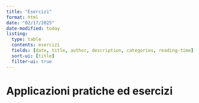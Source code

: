 ```yaml
---
title: "Esercizi"
format: html
date: "02/17/2025"
date-modified: today
listing:
  type: table
  contents: esercizi
  fields: [date, title, author, description, categories, reading-time]
  sort-ui: [title]
  filter-ui: true
---
```


# Applicazioni pratiche ed esercizi